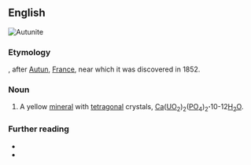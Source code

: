 ==English==
[[Image:Autunite carrière Les Oudots.jpg|thumb|Autunite]]
{{wikipedia}}

===Etymology===
{{suffix|Autun|ite|lang=en}}, after [[w:Autun|Autun]], [[France]], near which it was discovered in 1852.

===Noun===
{{en-noun|~}}

# {{lb|en|mineral}} A yellow [[mineral]] with [[tetragonal]] crystals, [[calcium|Ca]]([[uranium|U]][[oxygen|O]]<sub>2</sub>)<sub>2</sub>([[phosphorus|P]]O<sub>4</sub>)<sub>2</sub>'''·'''10-12[[water|H<sub>2</sub>O]].

===Further reading===
* {{R:WebMineral}}
* {{R:mindat}}